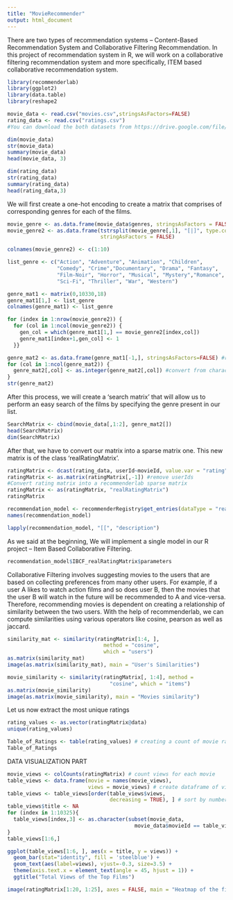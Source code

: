 ```yaml
---
title: "MovieRecommender"
output: html_document
---
```


There are two types of recommendation systems – Content-Based Recommendation System and Collaborative Filtering Recommendation. In this project of recommendation system in R, we will work on a collaborative filtering recommendation system and more specifically, ITEM based collaborative recommendation system.

```r
library(recommenderlab)
library(ggplot2)                     
library(data.table)
library(reshape2

movie_data <- read.csv("movies.csv",stringsAsFactors=FALSE)
rating_data <- read.csv("ratings.csv")
#You can download the both datasets from https://drive.google.com/file/d/1Dn1BZD3YxgBQJSIjbfNnmCFlDW2jdQGD/view
```

```r
dim(movie_data)
str(movie_data)
summary(movie_data)
head(movie_data, 3)
```

```r
dim(rating_data)
str(rating_data)
summary(rating_data)
head(rating_data,3)
```

We will first create a one-hot encoding to create a matrix that comprises of corresponding genres for each of the films.

```r
movie_genre <- as.data.frame(movie_data$genres, stringsAsFactors = FALSE)
movie_genre2 <- as.data.frame(tstrsplit(movie_genre[,1], "[|]", type.convert = TRUE),
                              stringAsFactors = FALSE)

colnames(movie_genre2) <- c(1:10)

list_genre <- c("Action", "Adventure", "Animation", "Children", 
                "Comedy", "Crime","Documentary", "Drama", "Fantasy",
                "Film-Noir", "Horror", "Musical", "Mystery","Romance",
                "Sci-Fi", "Thriller", "War", "Western")

genre_mat1 <- matrix(0,10330,18)
genre_mat1[1,] <- list_genre
colnames(genre_mat1) <- list_genre

for (index in 1:nrow(movie_genre2)) {
  for (col in 1:ncol(movie_genre2)) {
    gen_col = which(genre_mat1[1,] == movie_genre2[index,col]) 
    genre_mat1[index+1,gen_col] <- 1
  }}

genre_mat2 <- as.data.frame(genre_mat1[-1,], stringsAsFactors=FALSE) #remove first row, which was the genre list
for (col in 1:ncol(genre_mat2)) {
  genre_mat2[,col] <- as.integer(genre_mat2[,col]) #convert from characters to integers
} 
str(genre_mat2)

```

After this process, we will create a ‘search matrix’ that will allow us to perform an easy search of the films by specifying the genre present in our list.

```r

SearchMatrix <- cbind(movie_data[,1:2], genre_mat2[])
head(SearchMatrix)
dim(SearchMatrix)


```

After that, we have to convert our matrix into a sparse matrix one. This new matrix is of the class ‘realRatingMatrix’.
```r
ratingMatrix <- dcast(rating_data, userId~movieId, value.var = "rating", na.rm=FALSE)
ratingMatrix <- as.matrix(ratingMatrix[,-1]) #remove userIds
#Convert rating matrix into a recommenderlab sparse matrix
ratingMatrix <- as(ratingMatrix, "realRatingMatrix")
ratingMatrix
```

```r
recommendation_model <- recommenderRegistry$get_entries(dataType = "realRatingMatrix")
names(recommendation_model)
```

```r
lapply(recommendation_model, "[[", "description")
```

As we said at the beginning, We will implement a single model in our R project – Item Based Collaborative Filtering.

```r

recommendation_model$IBCF_realRatingMatrix$parameters

```

Collaborative Filtering involves suggesting movies to the users that are based on collecting preferences from many other users. For example, if a user A likes to watch action films and so does user B, then the movies that the user B will watch in the future will be recommended to A and vice-versa. Therefore, recommending movies is dependent on creating a relationship of similarity between the two users. With the help of recommenderlab, we can compute similarities using various operators like cosine, pearson as well as jaccard.

```r
similarity_mat <- similarity(ratingMatrix[1:4, ],
                               method = "cosine",
                               which = "users")
as.matrix(similarity_mat)
image(as.matrix(similarity_mat), main = "User's Similarities")
```

```r
movie_similarity <- similarity(ratingMatrix[, 1:4], method =
                                 "cosine", which = "items")
as.matrix(movie_similarity)
image(as.matrix(movie_similarity), main = "Movies similarity")
```

Let us now extract the most unique ratings 
```r
rating_values <- as.vector(ratingMatrix@data)
unique(rating_values)
```

```r
Table_of_Ratings <- table(rating_values) # creating a count of movie ratings
Table_of_Ratings
```

DATA VISUALIZATION PART

```r
movie_views <- colCounts(ratingMatrix) # count views for each movie
table_views <- data.frame(movie = names(movie_views),
                          views = movie_views) # create dataframe of views
table_views <- table_views[order(table_views$views,
                                 decreasing = TRUE), ] # sort by number of views
table_views$title <- NA
for (index in 1:10325){
  table_views[index,3] <- as.character(subset(movie_data,
                                         movie_data$movieId == table_views[index,1])$title)
}
table_views[1:6,]
```
```r
ggplot(table_views[1:6, ], aes(x = title, y = views)) +
  geom_bar(stat="identity", fill = 'steelblue') +
  geom_text(aes(label=views), vjust=-0.3, size=3.5) +
  theme(axis.text.x = element_text(angle = 45, hjust = 1)) +
  ggtitle("Total Views of the Top Films")
```

```r
image(ratingMatrix[1:20, 1:25], axes = FALSE, main = "Heatmap of the first 25 rows and 25 columns")
```







































